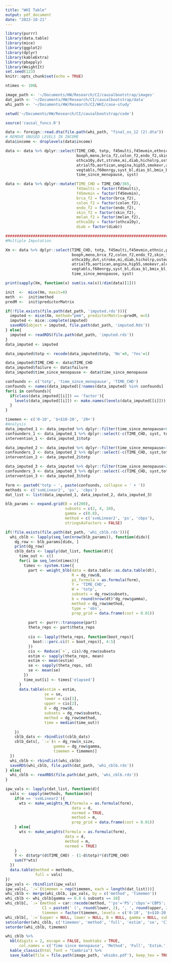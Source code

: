```yaml
---
title: "WHI Table"
output: pdf_document
date: "2023-10-21"
---
```


```r
library(purrr)
library(data.table)
library(mice)
library(ggplot2)
library(dplyr)
library(kableExtra)
library(pbapply)
library(WeightIt)
set.seed(123)
knitr::opts_chunk$set(echo = TRUE)
```

```r
ntimes <- 100L

image_path <- '~/Documents/HW/Research/CI/causalbootstrap/images'
dat_path <- '~/Documents/HW/Research/CI/causalbootstrap/data'
whi_path <- '~/Documents/HW/Research/CI/WHI/case-study'

setwd('~/Documents/HW/Research/CI/causalbootstrap/code')

source('causal_funcs.R')

data <- foreign::read.dta(file.path(whi_path, "final_os_12 (2).dta"))
# REMOVE UNUSED LEVELS IN INCOME
data$income <- droplevels(data$income)

data <- data %>% dplyr::select(TIME_CHD, totp, f45multi,f45mvmin,ethnic,parity,
                               booph,meno,brca_f2,colon_f2,endo_f2,skin_f2,melan_f2,
                               othca10y,dvt,stroke,mi,diab,hicholrp,osteopor,cvd,cabg,
                               atrialfb,aortican,angina,hip55,smokevr,alcohol,fruits,
                               vegtabls,f60enrgy,syst_bl,dias_bl,bmix_bl,educ,income,
                               time_since_menopause, syst)

data <- data %>% dplyr::mutate(TIME_CHD = TIME_CHD/365,
                               f45multi = factor(f45multi),
                               f45mvmin = factor(f45mvmin),
                               brca_f2 = factor(brca_f2),
                               colon_f2 = factor(colon_f2),
                               endo_f2 = factor(endo_f2),
                               skin_f2 = factor(skin_f2),
                               melan_f2 = factor(melan_f2),
                               othca10y = factor(othca10y),
                               diab = factor(diab))

################################################################################################
#Multiple Imputation

Xm <- data %>% dplyr::select(TIME_CHD, totp, f45multi,f45mvmin,ethnic,parity,
                             booph,meno,brca_f2,colon_f2,endo_f2,skin_f2,melan_f2,
                             othca10y,dvt,stroke,mi,diab,hicholrp,osteopor,cvd,cabg,
                             atrialfb,aortican,angina,hip55,smokevr,alcohol,fruits,
                             vegtabls,f60enrgy,syst_bl,dias_bl,bmix_bl,educ,income,
                             time_since_menopause, syst)

print(sapply(Xm, function(x) sum(is.na(x))/dim(data)[1]))

init  <-  mice(Xm, maxit=0)
meth  <-  init$method
predM <-  init$predictorMatrix

if(!file.exists(file.path(dat_path, 'imputed.rds'))){
  imputed <- mice(Xm, method="pmm", predictorMatrix=predM, m=5)
  imputed <- mice::complete(imputed)
  saveRDS(object = imputed, file.path(dat_path, 'imputed.Rds'))
} else{
  imputed <- readRDS(file.path(dat_path, 'imputed.rds'))
}
data_imputed <- imputed

data_imputed$totp <- recode(data_imputed$totp, 'No'=0, 'Yes'=1)

data_imputed$TIME_CHD <- data$TIME_CHD
data_imputed$failure <- data$failure
data_imputed$time_since_menopause <- data$time_since_menopause

confounds <- c('totp', 'time_since_menopause', 'TIME_CHD')
confounds <- names(data_imputed)[!names(data_imputed) %in% confounds]
for(i in confounds){
  if(class(data_imputed[[i]]) == 'factor'){
    levels(data_imputed[[i]]) <- make.names(levels(data_imputed[[i]]))
  }
}

timemen <- c('0-10', '$<$10-20', '20+')
#Analysis
data_imputed_1 <- data_imputed %>% dplyr::filter(time_since_menopause>0 & time_since_menopause<=10)
confounders_1 <- data_imputed_1 %>% dplyr::select(-c(TIME_CHD, syst, totp, time_since_menopause))
intervention_1 <- data_imputed_1$totp

data_imputed_2 <- data_imputed %>% dplyr::filter(time_since_menopause>10 & time_since_menopause<=20)
confounders_2 <- data_imputed_2 %>% dplyr::select(-c(TIME_CHD, syst,totp, time_since_menopause))
intervention_2 <- data_imputed_2$totp

data_imputed_3 <- data_imputed %>% dplyr::filter(time_since_menopause>20)
confounders_3 <- data_imputed_3 %>% dplyr::select(-c(TIME_CHD, syst,totp,time_since_menopause))
intervention_3 <- data_imputed_3$totp

form <- paste0('totp ~ ', paste(confounds, collapse = ' + '))
methods <- c('svmLinear2', 'ps', 'cbps')
dat_list <- list(data_imputed_1, data_imputed_2, data_imputed_3)

blb_params <- expand.grid(B = c(200), 
                          subsets = c(2, 4, 10),
                          gamma = c(0.8),
                          method = c('svmLinear2', 'ps', 'cbps'), 
                          stringsAsFactors = FALSE)

if(!file.exists(file.path(dat_path, 'whi_cblb.rds'))){
  whi_cblb <- lapply(seq_len(nrow(blb_params)), function(didx){
    dg_row <- blb_params[didx, ]
    print(dg_row)
    cblb_dats <- lapply(dat_list, function(dt){
      time_out <- c()
      for(i in seq_len(ntimes)){
        times <- system.time({
          part <- weight_blb(data = data.table::as.data.table(dt),
                             R = dg_row$B,
                             pi_formula = as.formula(form),
                             Y = 'TIME_CHD',
                             W = 'totp',
                             subsets = dg_row$subsets,
                             b = round(nrow(dt)^dg_row$gamma),
                             method = dg_row$method,
                             type = 'obs',
                             prop_grid = data.frame(cost = 0.01))
          
          part <- purrr::transpose(part)
          theta_reps <- part$theta_reps
          
          cis <- lapply(theta_reps, function(boot_reps){
            boot:::perc.ci(t = boot_reps)[, 4:5]
          })
          cis <- Reduce(`+`, cis)/dg_row$subsets
          estim <- sapply(theta_reps, mean)
          estim <- mean(estim)
          se <- sapply(theta_reps, sd)
          se <- mean(se)
        })
        time_out[i] <- times['elapsed']
      }
      data.table(estim = estim,
                 se = se,
                 lower = cis[1],
                 upper = cis[2],
                 B = dg_row$B,
                 subsets = dg_row$subsets,
                 method = dg_row$method,
                 time = median(time_out))
      
    })
    cblb_dats <- rbindlist(cblb_dats)
    cblb_dats[, `:=`(n = dg_row$n_size,
                     gamma = dg_row$gamma,
                     timemen = timemen)]
  })
  whi_cblb <- rbindlist(whi_cblb)
  saveRDS(whi_cblb, file.path(dat_path, 'whi_cblb.rds'))
} else{
  whi_cblb <- readRDS(file.path(dat_path, 'whi_cblb.rds'))
}

ipw_vals <- lapply(dat_list, function(d){
  vals <- sapply(methods, function(m){
    if(m == 'svmLinear2'){
      wts <- make_weights_ML(formula = as.formula(form), 
                             data = d, 
                             normed = TRUE,
                             method = m,
                             prop_grid = data.frame(cost = 0.01))
    } else{
      wts <- make_weights(formula = as.formula(form), 
                          data = d, 
                          method = m, 
                          normed = TRUE)
    }
    Y <- d$totp*(d$TIME_CHD) - (1-d$totp)*(d$TIME_CHD)
    sum(Y*wts)
  })
  data.table(method = methods,
             full = vals)
})
ipw_vals <- rbindlist(ipw_vals)
ipw_vals[, `:=`(timemen = rep(timemen, each = length(dat_list)))]
whi_cblb <- merge(whi_cblb, ipw_vals, by = c('method', 'timemen'))
whi_cblb <- whi_cblb[gamma == 0.8 & subsets == 10]
whi_cblb[, `:=`(method = car::recode(method, "'ps'='PS';'cbps'='CBPS';'svmLinear2'='SVM'"),
                CI = paste0(' (', round(lower, 2), ', ', round(upper, 2), ')'),
                timemen = factor(timemen, levels = c('0-10', '$<$10-20', '20+')))]
whi_cblb[, `:=`(upper = NULL, lower = NULL, B = NULL, gamma = NULL, subsets = NULL)]
setcolorder(whi_cblb, c('timemen', 'method', 'full', 'estim', 'se', 'CI', 'time'))
setorder(whi_cblb, timemen)

whi_cblb %>%
  kbl(digits = 2, escape = FALSE, booktabs = TRUE, 
      col.names = c('Time since menopause', 'Method', 'Full', 'Estim.', 'SE', 'CI', 'Med. Time (s)')) %>%
  kable_classic(html_font = "Cambria") %>%
  save_kable(file = file.path(image_path, 'whiobs.pdf'), keep_tex = TRUE)
```
